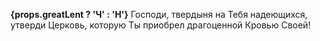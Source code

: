 **{props.greatLent ? 'Ч' : 'Н'}** Господи, твердыня на Тебя надеющихся, утверди Церковь, которую Ты приобрел драгоценной Кровью Своей!
